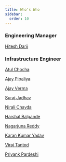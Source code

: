 ```yaml
---
title: Who's Who
sidebar:
  order: 10
---
```


### Engineering Manager

[Hitesh Darji](https://engage.cloud.microsoft/main/users/eyJfdHlwZSI6IlVzZXIiLCJpZCI6IjM0ODIxNjY4ODY0MCJ9)

### Infrastructure Engineer
[Atul Chocha](https://engage.cloud.microsoft/main/users/eyJfdHlwZSI6IlVzZXIiLCJpZCI6IjE2ODg3NDc4MjQifQ)

[Ajay Pipaliya](https://engage.cloud.microsoft/main/users/eyJfdHlwZSI6IlVzZXIiLCJpZCI6IjQzNjQxNDQxMTU3MTIifQ)

[Ajay Verma](https://engage.cloud.microsoft/main/users/eyJfdHlwZSI6IlVzZXIiLCJpZCI6IjQwNzA3MDU5NDY2MjQifQ)

[Suraj Jadhav](https://engage.cloud.microsoft/main/users/eyJfdHlwZSI6IlVzZXIiLCJpZCI6IjM4ODQ1NDg1MDU2MDAifQ)

[Nirali Chavda](https://engage.cloud.microsoft/main/users/eyJfdHlwZSI6IlVzZXIiLCJpZCI6IjIxMjI4MzkzNTk0ODgifQ)

[Harshal Balpande](https://engage.cloud.microsoft/main/users/eyJfdHlwZSI6IlVzZXIiLCJpZCI6IjEyNTE0MjM0Mjg2MDgifQ)

[Nagarjuna Reddy](https://engage.cloud.microsoft/main/users/eyJfdHlwZSI6IlVzZXIiLCJpZCI6IjI3MzU5MDgwMzY2MDgifQ)

[Karan Kumar Yadav](https://engage.cloud.microsoft/main/users/eyJfdHlwZSI6IlVzZXIiLCJpZCI6IjIxMzY2MTMzNDczMjgifQ)

[Viraj Tantod](https://engage.cloud.microsoft/main/users/eyJfdHlwZSI6IlVzZXIiLCJpZCI6IjE1NDk3ODU5MDcyMDAifQ)

[Priyank Pardeshi](https://engage.cloud.microsoft/main/users/eyJfdHlwZSI6IlVzZXIiLCJpZCI6IjE1NTE1MTU2MDcwNDAifQ)
